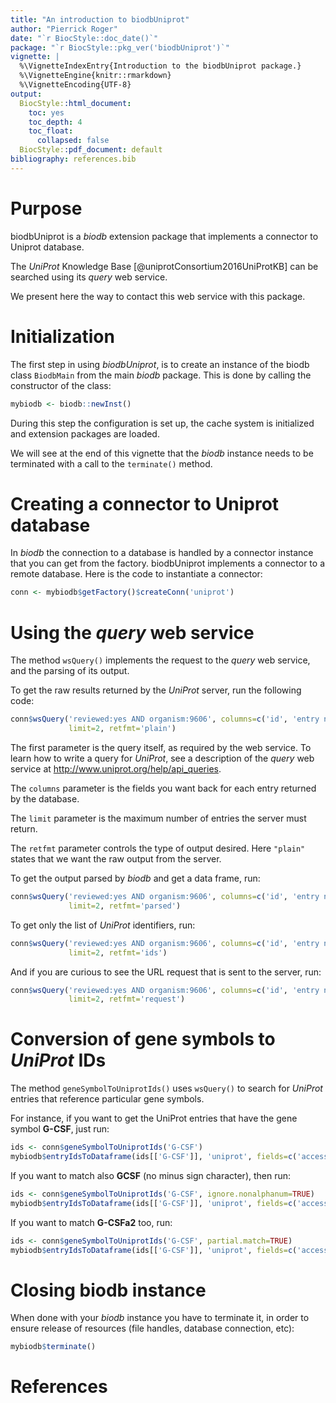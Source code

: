 ```yaml
---
title: "An introduction to biodbUniprot"
author: "Pierrick Roger"
date: "`r BiocStyle::doc_date()`"
package: "`r BiocStyle::pkg_ver('biodbUniprot')`"
vignette: |
  %\VignetteIndexEntry{Introduction to the biodbUniprot package.}
  %\VignetteEngine{knitr::rmarkdown}
  %\VignetteEncoding{UTF-8}
output:
  BiocStyle::html_document:
    toc: yes
    toc_depth: 4
    toc_float:
      collapsed: false
  BiocStyle::pdf_document: default
bibliography: references.bib
---
```


# Purpose

biodbUniprot is a *biodb* extension package that implements a connector to
Uniprot database.

The *UniProt* Knowledge Base [@uniprotConsortium2016UniProtKB] can be searched
using its *query* web service.

We present here the way to contact this web service with this package.

# Initialization

The first step in using *biodbUniprot*, is to create an instance of the biodb
class `BiodbMain` from the main *biodb* package. This is done by calling the
constructor of the class:
```r
mybiodb <- biodb::newInst()
```
During this step the configuration is set up, the cache system is initialized
and extension packages are loaded.

We will see at the end of this vignette that the *biodb* instance needs to be
terminated with a call to the `terminate()` method.

# Creating a connector to Uniprot database

In *biodb* the connection to a database is handled by a connector instance that
you can get from the factory.
biodbUniprot implements a connector to a remote database.
Here is the code to instantiate a connector:
```r
conn <- mybiodb$getFactory()$createConn('uniprot')
```

# Using the *query* web service

The method `wsQuery()` implements the request to the *query* web service, and
the parsing of its output.

To get the raw results returned by the *UniProt* server, run the following code:
```r
conn$wsQuery('reviewed:yes AND organism:9606', columns=c('id', 'entry name'),
             limit=2, retfmt='plain')
```

The first parameter is the query itself, as required by the web service.
To learn how to write a query for *UniProt*, see a description of the *query* web
service at <http://www.uniprot.org/help/api_queries>.

The `columns` parameter is the fields you want back for each entry
returned by the database.

The `limit` parameter is the maximum number of entries the server must
return.

The `retfmt` parameter controls the type of output desired.
Here `"plain"` states that we want the raw output from the server.

To get the output parsed by *biodb* and get a data frame, run:
```r
conn$wsQuery('reviewed:yes AND organism:9606', columns=c('id', 'entry name'),
             limit=2, retfmt='parsed')
```

To get only the list of *UniProt* identifiers, run:
```r
conn$wsQuery('reviewed:yes AND organism:9606', columns=c('id', 'entry name'),
             limit=2, retfmt='ids')
```

And if you are curious to see the URL request that is sent to the server,
run:
```r
conn$wsQuery('reviewed:yes AND organism:9606', columns=c('id', 'entry name'),
             limit=2, retfmt='request')
```

# Conversion of gene symbols to *UniProt* IDs

The method `geneSymbolToUniprotIds()` uses `wsQuery()` to search for *UniProt*
entries that reference particular gene symbols.

For instance, if you want to get the UniProt entries that have the gene symbol
**G-CSF**, just run:
```r
ids <- conn$geneSymbolToUniprotIds('G-CSF')
mybiodb$entryIdsToDataframe(ids[['G-CSF']], 'uniprot', fields=c('accession', 'gene.symbol'))
```

If you want to match also **GCSF** (no minus sign character), then run:
```r
ids <- conn$geneSymbolToUniprotIds('G-CSF', ignore.nonalphanum=TRUE)
mybiodb$entryIdsToDataframe(ids[['G-CSF']], 'uniprot', fields=c('accession', 'gene.symbol'))
```

If you want to match **G-CSFa2** too, run:
```r
ids <- conn$geneSymbolToUniprotIds('G-CSF', partial.match=TRUE)
mybiodb$entryIdsToDataframe(ids[['G-CSF']], 'uniprot', fields=c('accession', 'gene.symbol'))
```

# Closing biodb instance

When done with your *biodb* instance you have to terminate it, in order to
ensure release of resources (file handles, database connection, etc):
```r
mybiodb$terminate()
```

# References
